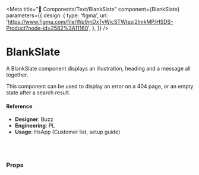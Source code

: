 
<Meta
  title="🧬 Components/Text/BlankSlate"
  component={BlankSlate}
  parameters={{
    design: {
      type: 'figma',
      url:
        'https://www.figma.com/file/Wp9mDxTvWicSTWtezj2ImkMP/HSDS-Product?node-id=2582%3A11160',
    },
  }}
/>

# BlankSlate

A BlankSlate component displays an illustration, heading and a message all together.

This component can be used to display an error on a 404 page, or an empty state after a search result.

<Preview>
  <Story name="default">
    <BlankSlate
      lightBackground={boolean('lightBackground', false)}
      alignTop={boolean('alignTop', false)}
      message={text(
        'message',
        `No results found. Please try another search term.`
      )}
      title={text('title', 'No Customers yet')}
      illoName={text('illoName', 'spot-misc-empty')}
    />
  </Story>
</Preview>

#### Reference

- **Designer**: Buzz
- **Engineering**: PL
- **Usage**: HsApp (Customer list, setup guide)

<br />
<br />

### Props

<Props of={BlankSlate} />
